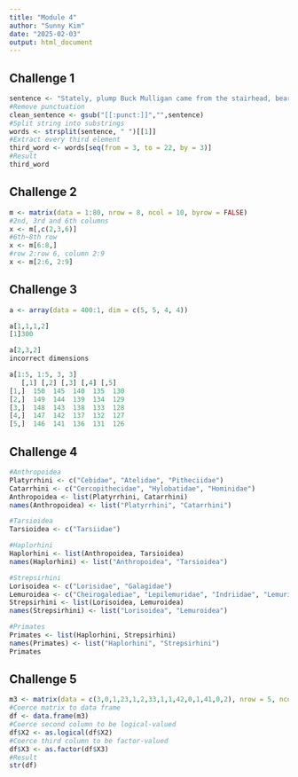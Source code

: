 ```yaml
---
title: "Module 4"
author: "Sunny Kim"
date: "2025-02-03"
output: html_document
---
```


## Challenge 1
```r
sentence <- "Stately, plump Buck Mulligan came from the stairhead, bearing a bowl of lather on which a mirror and a razor lay crossed."
#Remove punctuation 
clean_sentence <- gsub("[[:punct:]]","",sentence)
#Split string into substrings
words <- strsplit(sentence, " ")[[1]]
#Extract every third element 
third_word <- words[seq(from = 3, to = 22, by = 3)]
#Result
third_word
```
## Challenge 2
```r
m <- matrix(data = 1:80, nrow = 8, ncol = 10, byrow = FALSE)
#2nd, 3rd and 6th columns
x <- m[,c(2,3,6)]
#6th~8th row
x <- m[6:8,]
#row 2:row 6, column 2:9
x <- m[2:6, 2:9]
```
## Challenge 3
```r
a <- array(data = 400:1, dim = c(5, 5, 4, 4))

a[1,1,1,2]
[1]300

a[2,3,2]
incorrect dimensions

a[1:5, 1:5, 3, 3]
   [,1] [,2] [,3] [,4] [,5]
[1,]  150  145  140  135  130
[2,]  149  144  139  134  129
[3,]  148  143  138  133  128
[4,]  147  142  137  132  127
[5,]  146  141  136  131  126
```
## Challenge 4
```r
#Anthropoidea
Platyrrhini <- c("Cebidae", "Atelidae", "Pitheciidae")
Catarrhini <- c("Cercopithecidae", "Hylobatidae", "Hominidae")
Anthropoidea <- list(Platyrrhini, Catarrhini)
names(Anthropoidea) <- list("Platyrrhini", "Catarrhini")

#Tarsioidea
Tarsioidea <- c("Tarsiidae")

#Haplorhini
Haplorhini <- list(Anthropoidea, Tarsioidea)
names(Haplorhini) <- list("Anthropoidea", "Tarsioidea")

#Strepsirhini
Lorisoidea <- c("Lorisidae", "Galagidae")
Lemuroidea <- c("Cheirogalediae", "Lepilemuridae", "Indriidae", "Lemuridae", "Daubentoniidae")
Strepsirhini <- list(Lorisoidea, Lemuroidea)
names(Strepsirhini) <- list("Lorisoidea", "Lemuroidea")

#Primates
Primates <- list(Haplorhini, Strepsirhini)
names(Primates) <- list("Haplorhini", "Strepsirhini")
Primates
```
## Challenge 5
```r
m3 <- matrix(data = c(3,0,1,23,1,2,33,1,1,42,0,1,41,0,2), nrow = 5, ncol = 3, byrow = TRUE)
#Coerce matrix to data frame
df <- data.frame(m3)
#Coerce second column to be logical-valued
df$X2 <- as.logical(df$X2)
#Coerce third column to be factor-valued
df$X3 <- as.factor(df$X3)
#Result
str(df)
```